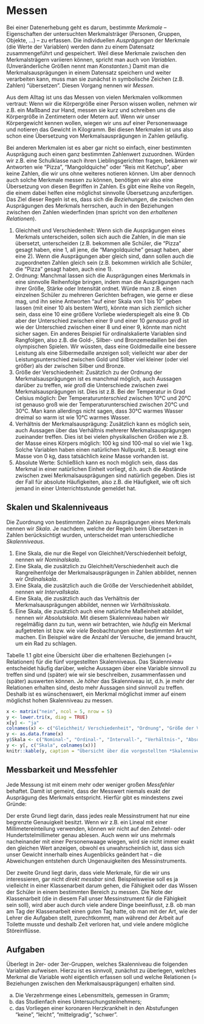 # Messen {#measurement}

<!-- stolen from CS: Statistik 1 -->
<!-- noch zu abstrakt -->

Bei einer Datenerhebung geht es darum, bestimmte *Merkmale* – Eigenschaften der untersuchten Merkmalsträger (Personen, Gruppen, Objekte, ...) – zu erfassen.
Die individuellen *Ausprägungen* der Merkmale (die Werte der Variablen) werden dann zu einem Datensatz zusammengeführt und gespeichert.
Weil diese Merkmale zwischen den Merkmalsträgern variieren können, spricht man auch von *Variablen*. (Unveränderliche Größen nennt man *Konstanten*.)
Damit man die Merkmalsausprägungen in einem Datensatz speichern und weiter verarbeiten kann, muss man sie zunächst in symbolische Zeichen (z.B. Zahlen) "übersetzen".
Diesen Vorgang nennen wir *Messen*.

<!-- Messen: -->
<!-- Zuordnung von Zahlen zu Objekten nach bestimmten Regeln, so dass die Relationen in der Menge der Objekte in der Menge der Zahlen erhalten bleiben. -->
<!-- Überführen eines empirischen Relativs in ein numerisches Relativ. -->

<!-- Messen als Lineal-Anlegen -->
Aus dem Alltag ist uns das Messen von vielen Merkmalen vollkommen vertraut:
Wenn wir die Körpergröße einer Person wissen wollen, nehmen wir z.B. ein Maßband zur Hand, messen sie kurz und schreiben uns die Körpergröße
in Zentimetern oder Metern auf.
Wenn wir unser Körpergewicht kennen wollen, wiegen wir uns auf einer Personenwaage und notieren das Gewicht in Kilogramm.
Bei diesen Merkmalen ist uns also schon eine Übersetzung von Merkmalsausprägungen in Zahlen geläufig.

Bei anderen Merkmalen ist es aber gar nicht so einfach, einer bestimmten Ausprägung auch einen ganz bestimmten Zahlenwert zuzuordnen.
Würden wir z.B. eine Schulklasse nach ihren Lieblingsgerichten fragen, bekämen wir Antworten wie "Pizza", "Mangoldquiche" oder "Reis mit Ketchup", aber keine Zahlen, die wir uns ohne weiteres notieren können.
<!-- auch ordinalskaliertes Beispiel? -->
Um aber dennoch auch solche Merkmale messen zu können, benötigen wir also eine Übersetzung von diesen Begriffen in Zahlen.
<!-- "Skala" erst im nächsten Abschnitt definieren? -->
Es gibt eine Reihe von Regeln, die einem dabei helfen eine möglichst sinnvolle Übersetzung anzufertigen.
Das Ziel dieser Regeln ist es, dass sich die *Beziehungen*, die zwischen den Ausprägungen des Merkmals herrschen, auch in den Beziehungen zwischen den Zahlen wiederfinden (man spricht von den *erhaltenen Relationen*).

1. Gleichheit und Verschiedenheit: Wenn sich die Ausprägungen eines Merkmals unterscheiden, sollen sich auch die Zahlen, in die man sie übersetzt, unterscheiden (z.B. bekommen alle Schüler, die "Pizza" gesagt haben, eine 1, all jene, die "Mangoldquiche" gesagt haben, aber eine 2). Wenn die Ausprägungen aber gleich sind, dann sollen auch die zugeordneten Zahlen gleich sein (z.B. bekommen wirklich alle Schüler, die "Pizza" gesagt haben, auch eine 1).
2. Ordnung: Manchmal lassen sich die Ausprägungen eines Merkmals in eine sinnvolle Reihenfolge bringen, indem man die Ausprägungen nach ihrer Größe, Stärke oder Intensität ordnet.
Würde man z.B. einen einzelnen Schüler zu mehreren Gerichten befragen, wie gerne er diese mag, und ihn seine Antworten "auf einer Skala von 1 bis 10" geben lassen (mit einer 10 als bestem Wert), könnte man sich ziemlich sicher sein, dass eine 10 eine größere Vorliebe wiederspiegelt als eine 9.
Ob aber der Unterschied zwischen einer 9 und einer 10 *genauso groß* ist wie der Unterschied zwischen einer 8 und einer 9, könnte man nicht sicher sagen.
Ein anderes Beispiel für ordinalskalierte Variablen sind Rangfolgen, also z.B. die Gold-, Silber- und Bronzemedaillen bei den olympischen Spielen.
Wir wüssten, dass eine Goldmedaille eine bessere Leistung als eine Silbermedaille anzeigen soll;
vielleicht war aber der Leistungsunterschied zwischen Gold und Silber viel kleiner (oder viel größer) als der zwischen Silber und Bronze.
<!-- wissen wollen, wie beliebt einzelne Gerichte in einer Klasse sind, könnte man zählen, wie häufig jedes Gericht in der Klasse genannt wurde, und so eine Rangreihenfolge der beliebtesten Gerichte erstellen. In solch einem Fall ist es sinnvoll, auch bei der Übersetzung in Zahlen diese Reihenfolge beizubehalten, also z.B. dem am häufigsten genannten Gericht eine 1 zu geben, dem am zweithäufigsten genannten Gericht eine 2, und so weiter. . Solche Rangfolgen sagen jedoch nichts darüber aus, wie *groß* die Unterschiede zwischen den Rangplätzen sind: Es könnte ja sein, dass die beiden beliebtesten Gerichten beide sehr viele Stimmen bekommen haben, das drittbeliebstes Gericht aber sehr wenige Stimmen --trotzdem würden sich die Zahlen, die die Ränge bezeichnen (1., 2. und 3. Platz), nur jeweils um 1 unterscheiden. -->
<!-- damn, eigentlich brauchen wir ein nicht-singuläres Merkmal, damit man den Median vernünftig erklären kann -->
<!-- Lieber doch was? Könnte unklug sein, aus einer Häufigkeit ein "niederes" Skalenniveau zu machen -->
3. Größe der Verschiedenheit: Zusätzlich zu der Ordnung der Merkmalsausprägungen ist es manchmal möglich, auch Aussagen darüber zu treffen, *wie groß* die Unterschiede zwischen zwei Merkmalsausprägungen ist. Dies ist z.B. Bei der Temperatur in Grad Celsius möglich: Der Temperatur*unterschied* zwischen 10°C und 20°C ist genauso groß wie der Temperaturunterschied zwischen 20°C und 30°C. Man kann allerdings nicht sagen, dass 30°C warmes Wasser dreimal so warm ist wie 10°C warmes Wasser.
4. Verhältnis der Merkmalsausprägung: Zusätzlich kann es möglich sein, auch Aussagen über das Verhältnis mehrerer Merkmalsausprägungen zueinander treffen. Dies ist bei vielen physikalischen Größen wie z.B. der Masse eines Körpers möglich: 100 kg sind 100-mal so viel wie 1 kg. Solche Variablen haben einen natürlichen Nullpunkt, z.B. besagt eine Masse von 0 kg, dass tatsächlich *keine* Masse vorhanden ist.
5. Absolute Werte: Schließlich kann es noch möglich sein, dass das Merkmal in einer natürlichen Einheit vorliegt, d.h. auch die Abstände zwischen zwei Merkmalsausprägungen sind natürlich gegeben. Dies ist der Fall für absolute Häufigkeiten, also z.B. die Häufigkeit, wie oft sich jemand in einer Unterrichtsstunde gemeldet hat.

## Skalen und Skalenniveaus

Die Zuordnung von bestimmten Zahlen zu Ausprägungen eines Merkmals nennen wir *Skala*. 
Je nachdem, welche der Regeln beim Übersetzen in Zahlen berücksichtigt wurden, unterscheidet man unterschiedliche *Skalenniveaus*.

1. Eine Skala, die nur die Regel von Gleichheit/Verschiedenheit befolgt, nennen wir *Nominalskala*.
2. Eine Skala, die zusätzlich zu Gleichheit/Verschiedenheit auch die Rangreihenfolge der Merkmalsausprägungen in Zahlen abbildet, nennen wir *Ordinalskala*.
3. Eine Skala, die zusätzlich auch die Größe der Verschiedenheit abbildet, nennen wir *Intervallskala*.
4. Eine Skala, die zusätzlich auch das Verhältnis der Merkmalsausprägungen abbildet, nennen wir *Verhältnisskala*.
5. Eine Skala, die zusätzlich auch eine natürliche Maßeinheit abbildet, nennen wir *Absolutskala*. Mit diesem Skalenniveau haben wir regelmäßig dann zu tun, wenn wir betrachten, wie *häufig* ein Merkmal aufgetreten ist bzw. wie *viele* Beobachtungen einer bestimmten Art wir machen. Ein Beispiel wäre die Anzahl der Versuche, die jemand braucht, um ein Rad zu schlagen.

Tabelle 1.1 gibt eine Übersicht über die erhaltenen Beziehungen (= Relationen) für die fünf vorgestellten Skalenniveaus. Das Skalenniveau entscheidet häufig darüber, welche Aussagen über eine Variable sinnvoll zu treffen sind und (später) wie wir sie beschreiben, zusammenfassen und (später) auswerten können. Je *höher* das Skalenniveau ist, d.h. je mehr der Relationen erhalten sind, desto mehr Aussagen sind sinnvoll zu treffen. Deshalb ist es wünschenswert, ein Merkmal möglichst immer auf einem möglichst hohen Skalenniveau zu messen.

```r
x <- matrix("nein", ncol = 5, nrow = 5)
y <- lower.tri(x, diag = TRUE)
x[y] <- "ja"
colnames(x) <- c("Gleichheit/ Verschiedenheit", "Ordnung", "Größe der Verschiedenheit", "Verhältnisse", "absolute Werte")
y <- as.data.frame(x)
y$Skala <- c("Nominal-", "Ordinal-", "Intervall-", "Verhältnis-", "Absolut-")
y <- y[, c("Skala", colnames(x))]
knitr::kable(y, caption = "Übersicht über die vorgestellten *Skalenniveaus* und die jeweils erhaltenen *Relationen*.", format = 'pandoc')
```


<!--
+-----------+-----------------------------+---------+-----------------+--------------+----------------+
| Skala     | Gleichheit/                 | Ordnung | Größe der       | Verhältnisse | absolute       |
|           | Verschiedenheit             |         | Verschiedenheit |              | Werte          |
+===========+=============================+=========+=================+==============+================+
| Nominal   | ja                          | nein    | nein        | nein         | nein           |
+-----------+-----------------------------+---------+-------------+--------------+----------------+
| Ordinal   | ja                          | ja      | nein        | nein         | nein           |
+-----------+-----------------------------+---------+-------------+--------------+----------------+
| Intervall | ja                          | ja      | ja          | nein         | nein           |
+-----------+-----------------------------+---------+-------------+--------------+----------------+
| Verhältnis| ja                          | ja      | ja          | ja           | nein           |
+-----------+-----------------------------+---------+-------------+--------------+----------------+
| Absolut   | ja                          | ja      | ja          | ja           | ja             |
+-----------+-----------------------------+---------+-------------+--------------+----------------+
-->

## Messbarkeit und Messfehler

Jede Messung ist mit einem mehr oder weniger großen *Messfehler* behaftet.
Damit ist gemeint, dass der Messwert niemals exakt der Ausprägung des Merkmals entspricht.
Hierfür gibt es mindestens zwei Gründe:

Der erste Grund liegt darin, dass
jedes reale Messinstrument hat nur eine begrenzte Genauigkeit besitzt. Wenn wir z.B. ein Lineal mit einer Millimetereinteilung verwenden, können wir nicht auf den Zehntel- oder Hundertstelmillimeter genau ablesen. Auch wenn wir uns mehrmals nacheinander mit einer Personenwaage wiegen, wird sie nicht immer exakt den gleichen Wert anzeigen, obwohl es unwahrscheinlich ist, dass sich unser Gewicht innerhalb eines Augenblicks geändert hat -- die Abweichungen entstehen durch Ungenauigkeiten des Messinstruments.

Der zweite Grund liegt darin, dass viele Merkmale, für die wir uns interessieren,
gar nicht *direkt messbar* sind. Beispielsweise soll es ja vielleicht in einer Klassenarbeit darum gehen,
die Fähigkeit oder das Wissen der Schüler in einem bestimmten Bereich zu messen.
Die Note der Klassenarbeit (die in diesem Fall unser Messinstrument für die Fähigkeit sein soll),
wird aber auch durch viele andere Dinge beeinflusst, z.B. ob man am Tag der Klassenarbeit einen guten 
Tag hatte, ob man mit der Art, wie der Lehrer die Aufgaben stellt, zurechtkommt, 
man während der Arbeit auf Toilette musste und deshalb Zeit verloren hat, 
und viele andere mögliche Störeinflüsse.

<!-- <!-- latente Merkmale vs. manifeste Merkmale -->
<!-- Messfehler eines Messinstruments -->
<!-- Lineal mit Millimetereinteilung -- wird nicht kleiner -->
<!-- Personenwaage: Variation -->

<!-- Messinstrumente sind immer ungenau -> Ungenauigkeit der Daten -->

<!-- Die Dinge, die wir messen wollen, sind manchmal nicht direkt messbar: -->
<!-- Klassenarbeit sollen das Instrument für Fähigkeit sein, sondern ist fehlerbehaftet -->

<!-- Waage vs. Klassenarbeit als Messinstrument -->

<!-- zwei Schwierigkeiten: -->
<!-- - Genauigkeit der Messung -->
<!-- - nicht nur: wie präzise messe ich auf der richtigen Dimension, sondern welche Dimension messe ich noch? -->

## Aufgaben {-}

Überlegt in 2er- oder 3er-Gruppen, welches Skalenniveau die folgenden Variablen aufweisen.
Hierzu ist es sinnvoll, zunächst zu überlegen, welches Merkmal die Variable wohl eigentlich erfassen soll
und welche Relationen (= Beziehungen zwischen den Merkmalsausprägungen) erhalten sind.

a) Die Verzehrmenge eines Lebensmittels, gemessen in Gramm;
b) das Studienfach eines Untersuchungsteilnehmers;
c) das Vorliegen einer koronaren Herzkrankheit in den Abstufungen "keine", "leicht", "mittelgradig", "schwer".

